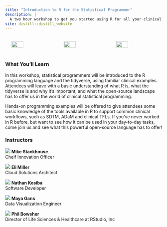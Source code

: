 ```yaml
---
title: "Introduction to R for the Statistical Programmer"
description: |
  A two hour workshop to get you started using R for all your clinical trial analyses
site: distill::distill_website
---
```


<div style="display:flex;justify-content:center;"><img src="www/Atorus_Logo_Screen.svg" style="width:30%;padding:20px;"></img><img src="www/rstudio_logo.png" style="width:30%;padding:20px;"></img><img src="www/phuse_logo.svg" style="width:30%;padding:20px;"></img></div>

 
### What You'll Learn
In this workshop, statistical programmers will be introduced to the R programming language and the tidyverse, using familiar clinical examples. Attendees will leave with a basic understanding of what R is, what the tidyverse is and why it’s important, and what the open-source landscape has to offer us in the world of clinical statistical programming.

Hands-on programming examples will be offered to give attendees some basic knowledge of the tools available in R to support common clinical workflows, such as SDTM, ADaM and clinical TFLs. If you’ve never worked in R before, but want to see how it can be used in your day-to-day tasks, come join us and see what this powerful open-source language has to offer!
  
### Instructors

<div class="instructors row">
<div class="instructor col-sm-3">
  <img src="www/mike-stackhouse.jpg"></img>
  **Mike Stackhouse** <br>
  Cheif Innovation Officer
</div>
<div class="instructor col-sm">
  <img src="www/eli-miller.jpg"></img>
  **Eli Miller** <br>
  Cloud Solutions Architect
</div>
</div>

<div class="instructors row">
<div class="instructor col-sm">
  <img src="www/nathan-kosiba.jpg"></img>
  **Nathan Kosiba** <br>
  Software Developer
</div>
<div class="instructor col-sm">
  <img src="www/maya-gans.png"></img>
  **Maya Gans** <br>
  Data Visualization Engineer
</div>
 <div class="instructor col-sm-3">
  <img src="www/phil.jpg"></img>
  **Phil Bowsher** <br>
  Director of Life Sciences & Healthcare at RStudio, Inc
</div>
</div>

